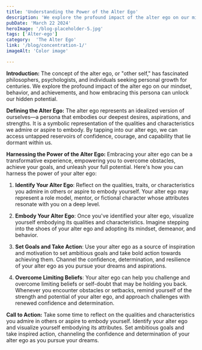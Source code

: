 ```yaml
---
title: 'Understanding the Power of the Alter Ego'
description: 'We explore the profound impact of the alter ego on our mindset, behavior, and achievements, and how embracing this persona can unlock our hidden potential.'
pubDate: 'March 22 2024'
heroImage: '/blog-placeholder-5.jpg'
tags: ['Alter-ego']
category:  'The Alter Ego'
link: '/blog/concentration-1/'
imageAlt: 'Color image'

---
```

**Introduction:**
The concept of the alter ego, or "other self," has fascinated philosophers, psychologists, and individuals seeking personal growth for centuries. We explore the profound impact of the alter ego on our mindset, behavior, and achievements, and how embracing this persona can unlock our hidden potential.

**Defining the Alter Ego:**
The alter ego represents an idealized version of ourselves—a persona that embodies our deepest desires, aspirations, and strengths. It is a symbolic representation of the qualities and characteristics we admire or aspire to embody. By tapping into our alter ego, we can access untapped reservoirs of confidence, courage, and capability that lie dormant within us.

**Harnessing the Power of the Alter Ego:**
Embracing your alter ego can be a transformative experience, empowering you to overcome obstacles, achieve your goals, and unleash your full potential. Here's how you can harness the power of your alter ego:

1. **Identify Your Alter Ego**: Reflect on the qualities, traits, or characteristics you admire in others or aspire to embody yourself. Your alter ego may represent a role model, mentor, or fictional character whose attributes resonate with you on a deep level.

2. **Embody Your Alter Ego**: Once you've identified your alter ego, visualize yourself embodying its qualities and characteristics. Imagine stepping into the shoes of your alter ego and adopting its mindset, demeanor, and behavior.

3. **Set Goals and Take Action**: Use your alter ego as a source of inspiration and motivation to set ambitious goals and take bold action towards achieving them. Channel the confidence, determination, and resilience of your alter ego as you pursue your dreams and aspirations.

4. **Overcome Limiting Beliefs**: Your alter ego can help you challenge and overcome limiting beliefs or self-doubt that may be holding you back. Whenever you encounter obstacles or setbacks, remind yourself of the strength and potential of your alter ego, and approach challenges with renewed confidence and determination.

**Call to Action:** Take some time to reflect on the qualities and characteristics you admire in others or aspire to embody yourself. Identify your alter ego and visualize yourself embodying its attributes. Set ambitious goals and take inspired action, channeling the confidence and determination of your alter ego as you pursue your dreams.

